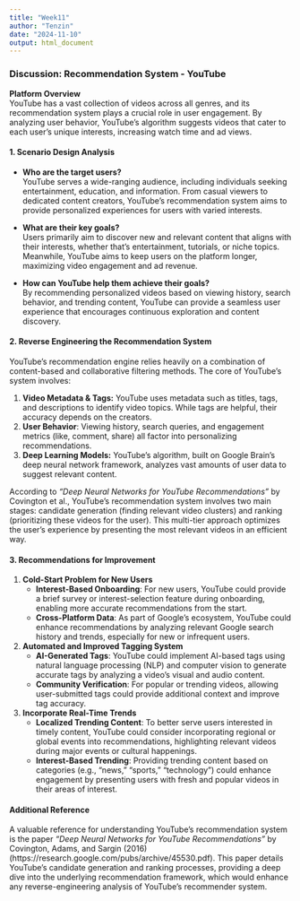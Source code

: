 ---
title: "Week11"
author: "Tenzin"
date: "2024-11-10"
output: html_document
---

### Discussion: Recommendation System - YouTube

**Platform Overview**  
YouTube has a vast collection of videos across all genres, and its recommendation system plays a crucial role in user engagement. By analyzing user behavior, YouTube’s algorithm suggests videos that cater to each user’s unique interests, increasing watch time and ad views.

#### 1. Scenario Design Analysis

- **Who are the target users?**  
  YouTube serves a wide-ranging audience, including individuals seeking entertainment, education, and information. From casual viewers to dedicated content creators, YouTube’s recommendation system aims to provide personalized experiences for users with varied interests.

- **What are their key goals?**  
  Users primarily aim to discover new and relevant content that aligns with their interests, whether that’s entertainment, tutorials, or niche topics. Meanwhile, YouTube aims to keep users on the platform longer, maximizing video engagement and ad revenue.

- **How can YouTube help them achieve their goals?**  
  By recommending personalized videos based on viewing history, search behavior, and trending content, YouTube can provide a seamless user experience that encourages continuous exploration and content discovery.

#### 2. Reverse Engineering the Recommendation System

YouTube’s recommendation engine relies heavily on a combination of content-based and collaborative filtering methods. The core of YouTube’s system involves:

1. **Video Metadata & Tags:** YouTube uses metadata such as titles, tags, and descriptions to identify video topics. While tags are helpful, their accuracy depends on the creators.
2. **User Behavior**: Viewing history, search queries, and engagement metrics (like, comment, share) all factor into personalizing recommendations.
3. **Deep Learning Models:** YouTube’s algorithm, built on Google Brain’s deep neural network framework, analyzes vast amounts of user data to suggest relevant content.

According to *"Deep Neural Networks for YouTube Recommendations"* by Covington et al., YouTube’s recommendation system involves two main stages: candidate generation (finding relevant video clusters) and ranking (prioritizing these videos for the user). This multi-tier approach optimizes the user’s experience by presenting the most relevant videos in an efficient way.

#### 3. Recommendations for Improvement

1. **Cold-Start Problem for New Users**  
   + **Interest-Based Onboarding**: For new users, YouTube could provide a brief survey or interest-selection feature during onboarding, enabling more accurate recommendations from the start.
   + **Cross-Platform Data**: As part of Google’s ecosystem, YouTube could enhance recommendations by analyzing relevant Google search history and trends, especially for new or infrequent users.

2. **Automated and Improved Tagging System**  
   + **AI-Generated Tags**: YouTube could implement AI-based tags using natural language processing (NLP) and computer vision to generate accurate tags by analyzing a video’s visual and audio content.
   + **Community Verification**: For popular or trending videos, allowing user-submitted tags could provide additional context and improve tag accuracy.

3. **Incorporate Real-Time Trends**  
   + **Localized Trending Content**: To better serve users interested in timely content, YouTube could consider incorporating regional or global events into recommendations, highlighting relevant videos during major events or cultural happenings.
   + **Interest-Based Trending**: Providing trending content based on categories (e.g., "news," "sports," "technology") could enhance engagement by presenting users with fresh and popular videos in their areas of interest.

#### Additional Reference

A valuable reference for understanding YouTube’s recommendation system is the paper *"Deep Neural Networks for YouTube Recommendations"* by Covington, Adams, and Sargin (2016)(https://research.google.com/pubs/archive/45530.pdf). This paper details YouTube's candidate generation and ranking processes, providing a deep dive into the underlying recommendation framework, which would enhance any reverse-engineering analysis of YouTube’s recommender system.
